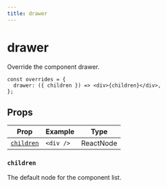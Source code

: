 ```yaml
---
title: drawer
---
```


# drawer

Override the component drawer.

```tsx showLineNumbers copy
const overrides = {
  drawer: ({ children }) => <div>{children}</div>,
};
```

## Props

| Prop                    | Example   | Type      |
| ----------------------- | --------- | --------- |
| [`children`](#children) | `<div />` | ReactNode |

### `children`

The default node for the component list.
